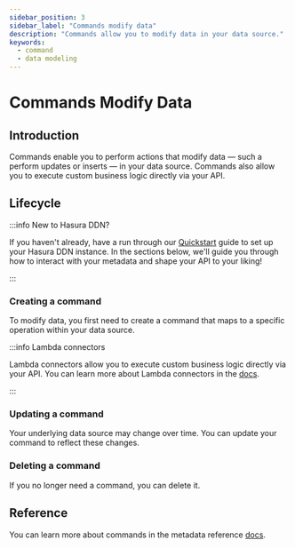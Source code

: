 ```yaml
---
sidebar_position: 3
sidebar_label: "Commands modify data"
description: "Commands allow you to modify data in your data source."
keywords:
  - command
  - data modeling
---
```



# Commands Modify Data

## Introduction

Commands enable you to perform actions that modify data — such a perform updates or inserts — in your data source.
Commands also allow you to execute custom business logic directly via your API.

## Lifecycle

:::info New to Hasura DDN?

If you haven't already, have a run through our [Quickstart](/getting-started/quickstart.mdx) guide to set up your Hasura
DDN instance. In the sections below, we'll guide you through how to interact with your metadata and shape your API to
your liking!

:::

### Creating a command

To modify data, you first need to create a command that maps to a specific operation within your data source.

<Tabs groupId="source-preference" className="api-tabs">
  <TabItem value="PostgreSQL" label="PostgreSQL"></TabItem>
  <TabItem value="MongoDB" label="MongoDB"></TabItem>
  <TabItem value="ClickHouse" label="ClickHouse"></TabItem>
</Tabs>

:::info Lambda connectors

Lambda connectors allow you to execute custom business logic directly via your API. You can learn more about Lambda
connectors in the [docs](/business-logic/overview.mdx).

:::

### Updating a command

Your underlying data source may change over time. You can update your command to reflect these changes.

<Tabs groupId="source-preference" className="api-tabs">
  <TabItem value="PostgreSQL" label="PostgreSQL"></TabItem>
  <TabItem value="MongoDB" label="MongoDB"></TabItem>
  <TabItem value="ClickHouse" label="ClickHouse"></TabItem>
</Tabs>

### Deleting a command

If you no longer need a command, you can delete it.

<Tabs groupId="source-preference" className="api-tabs">
  <TabItem value="PostgreSQL" label="PostgreSQL"></TabItem>
  <TabItem value="MongoDB" label="MongoDB"></TabItem>
  <TabItem value="ClickHouse" label="ClickHouse"></TabItem>
</Tabs>

## Reference

You can learn more about commands in the metadata reference [docs](/supergraph-modeling/commands.mdx).
